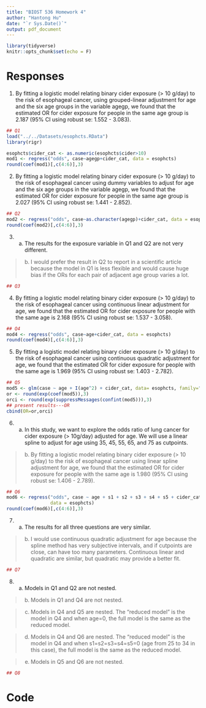 ---
title: "BIOST 536 Homework 4"
author: "Hantong Hu"
date: "`r Sys.Date()`"
output: pdf_document
---

```{r setup, include=FALSE}
library(tidyverse)
knitr::opts_chunk$set(echo = F)
```

# Responses

1. By fitting a logistic model relating binary cider exposure (> 10 g/day) to the risk of esophageal cancer, using grouped-linear adjustment for age and the six age groups in the variable agegp, we found that the estimated OR for cider exposure for people in the same age group is 2.187 (95% CI using robust se: 1.552 - 3.083).

```{r q1, warning=FALSE, message=FALSE, echo =FALSE, results='hide'}
## Q1
load("../../Datasets/esophcts.RData")
library(rigr)

esophcts$cider_cat <- as.numeric(esophcts$cider>10)
mod1 <- regress("odds", case~agegp+cider_cat, data = esophcts)
round(coef(mod1)[,c(4:6)],3)
```

2. By fitting a logistic model relating binary cider exposure (> 10 g/day) to the risk of esophageal cancer using dummy variables to adjust for age and the six age groups in the variable agegp, we found that the estimated OR for cider exposure for people in the same age group is 2.027 (95% CI using robust se: 1.441 - 2.852).

```{r q2, warning=FALSE, message=FALSE, echo =F, results='hide'}
## Q2
mod2 <- regress("odds", case~as.character(agegp)+cider_cat, data = esophcts)
round(coef(mod2)[,c(4:6)],3)
```

3. (a) The results for the exposure variable in Q1 and Q2 are not very different.

> (b) I would prefer the result in Q2 to report in a scientific article because the model in Q1 is less flexible and would cause huge bias if the ORs for each pair of adjacent age group varies a lot.

```{r q3, warning=FALSE, message=FALSE, echo = F}
## Q3
```

4. By fitting a logistic model relating binary cider exposure (> 10 g/day) to the risk of esophageal cancer using continuous linear adjustment for age, we found that the estimated OR for cider exposure for people with the same age is 2.168 (95% CI using robust se: 1.537 - 3.058).

```{r q4, warning=FALSE, message=FALSE, echo =F, results='hide'}
## Q4
mod4 <- regress("odds", case~age+cider_cat, data = esophcts)
round(coef(mod4)[,c(4:6)],3)
```

5. By fitting a logistic model relating binary cider exposure (> 10 g/day) to the risk of esophageal cancer using continuous quadratic adjustment for age, we found that the estimated OR for cider exposure for people with the same age is 1.969 (95% CI using robust se: 1.403 - 2.782).

```{r q5, warning=FALSE, message=FALSE, echo =F, results='hide'}
## Q5
mod5 <- glm(case ~ age + I(age^2) + cider_cat, data= esophcts, family="binomial")
or <- round(exp(coef(mod5)),3)
orci <- round(exp(suppressMessages(confint(mod5))),3)
## present results---OR
cbind(OR=or,orci)
```

6. (a) In this study, we want to explore the odds ratio of lung cancer for cider exposure (> 10g/day) adjusted for age. We will use a linear spline to adjust for age using 35, 45, 55, 65, and 75 as cutpoints.

> (b) By fitting a logistic model relating binary cider exposure (> 10 g/day) to the risk of esophageal cancer using linear spline adjustment for age, we found that the estimated OR for cider exposure for people with the same age is 1.980 (95% CI using robust se: 1.406 - 2.789).

```{r q6, warning=FALSE, message=FALSE, echo =F, results='hide'}
## Q6
mod6 <- regress("odds", case ~ age + s1 + s2 + s3 + s4 + s5 + cider_cat, 
                data = esophcts)
round(coef(mod6)[,c(4:6)],3)
```

7. (a) The results for all three questions are very similar.

> (b) I would use continuous quadratic adjustment for age because the spline method has very subjective intervals, and if cutpoints are close, can have too many parameters. Continuous linear and quadratic are similar, but quadratic may provide a better fit.

```{r q7, warning=FALSE, message=FALSE, echo =F}
## Q7
```

8. (a) Models in Q1 and Q2 are not nested.

> (b) Models in Q1 and Q4 are not nested.

> (c) Models in Q4 and Q5 are nested. The "reduced model" is the model in Q4 and when age=0, the full model is the same as the reduced model.

> (d) Models in Q4 and Q6 are nested. The "reduced model" is the model in Q4 and when s1=s2=s3=s4=s5=0 (age from 25 to 34 in this case), the full model is the same as the reduced model.

> (e) Models in Q5 and Q6 are not nested.

```{r q8, warning=FALSE, message=FALSE, echo =F}
## Q8
```

\pagebreak

# Code
```{r ref.label=knitr::all_labels(), echo=TRUE, eval=FALSE}
```